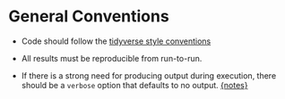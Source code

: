 # General Conventions

* Code should follow the [tidyverse style conventions](http://style.tidyverse.org/)

* All results must be reproducible from run-to-run.

<div id="messages-back"></div>

* If there is a strong need for producing output during execution, there should be a `verbose` option that defaults to no output. [{notes}](#messages)
